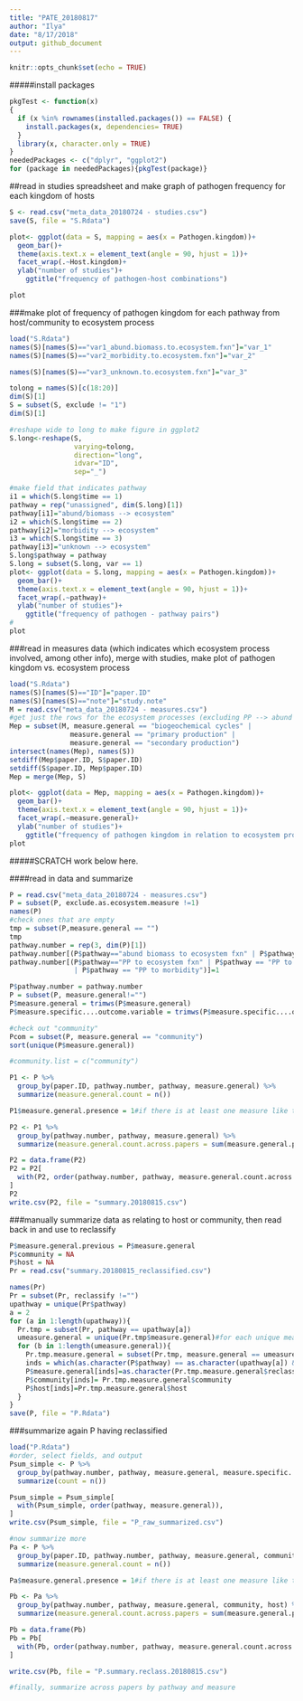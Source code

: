 ```yaml
---
title: "PATE_20180817"
author: "Ilya"
date: "8/17/2018"
output: github_document
---
```


```r
knitr::opts_chunk$set(echo = TRUE)
```

#####install packages
```r
pkgTest <- function(x)
{
  if (x %in% rownames(installed.packages()) == FALSE) {
    install.packages(x, dependencies= TRUE)    
  }
  library(x, character.only = TRUE)
}
neededPackages <- c("dplyr", "ggplot2")
for (package in neededPackages){pkgTest(package)}

```


##read in studies spreadsheet and make graph of pathogen frequency for each kingdom of hosts
```r
S <- read.csv("meta_data_20180724 - studies.csv")
save(S, file = "S.Rdata")

plot<- ggplot(data = S, mapping = aes(x = Pathogen.kingdom))+
  geom_bar()+
  theme(axis.text.x = element_text(angle = 90, hjust = 1))+
  facet_wrap(.~Host.kingdom)+
  ylab("number of studies")+
    ggtitle("frequency of pathogen-host combinations")

plot
```


###make plot of frequency of pathogen kingdom for each pathway from host/community to ecosystem process
```r
load("S.Rdata")
names(S)[names(S)=="var1_abund.biomass.to.ecosystem.fxn"]="var_1"
names(S)[names(S)=="var2_morbidity.to.ecosystem.fxn"]="var_2"

names(S)[names(S)=="var3_unknown.to.ecosystem.fxn"]="var_3"

tolong = names(S)[c(18:20)]
dim(S)[1]
S = subset(S, exclude != "1")
dim(S)[1]

#reshape wide to long to make figure in ggplot2
S.long<-reshape(S, 
                varying=tolong, 
                direction="long", 
                idvar="ID", 
                sep="_")

#make field that indicates pathway
i1 = which(S.long$time == 1)
pathway = rep("unassigned", dim(S.long)[1])
pathway[i1]="abund/biomass --> ecosystem"
i2 = which(S.long$time == 2)
pathway[i2]="morbidity --> ecosystem"
i3 = which(S.long$time == 3)
pathway[i3]="unknown --> ecosystem"
S.long$pathway = pathway
S.long = subset(S.long, var == 1)
plot<- ggplot(data = S.long, mapping = aes(x = Pathogen.kingdom))+
  geom_bar()+
  theme(axis.text.x = element_text(angle = 90, hjust = 1))+
  facet_wrap(.~pathway)+
  ylab("number of studies")+
    ggtitle("frequency of pathogen - pathway pairs")
# 
plot

```

###read in measures data (which indicates which ecosystem process involved, among other info), merge with studies, make plot of pathogen kingdom vs. ecosystem process
```r
load("S.Rdata")
names(S)[names(S)=="ID"]="paper.ID"
names(S)[names(S)=="note"]="study.note"
M = read.csv("meta_data_20180724 - measures.csv")
#get just the rows for the ecosystem processes (excluding PP --> abund or morbidity)
Mep = subset(M, measure.general == "biogeochemical cycles" | 
               measure.general == "primary production" |
               measure.general == "secondary production")
intersect(names(Mep), names(S))
setdiff(Mep$paper.ID, S$paper.ID)
setdiff(S$paper.ID, Mep$paper.ID)
Mep = merge(Mep, S)

plot<- ggplot(data = Mep, mapping = aes(x = Pathogen.kingdom))+
  geom_bar()+
  theme(axis.text.x = element_text(angle = 90, hjust = 1))+
  facet_wrap(.~measure.general)+
  ylab("number of studies")+
    ggtitle("frequency of pathogen kingdom in relation to ecosystem process")
plot


```


#####SCRATCH work below here. 

####read in data and summarize
```r
P = read.csv("meta_data_20180724 - measures.csv")
P = subset(P, exclude.as.ecosystem.measure !=1)
names(P)
#check ones that are empty
tmp = subset(P,measure.general == "")
tmp
pathway.number = rep(3, dim(P)[1])
pathway.number[(P$pathway=="abund biomass to ecosystem fxn" | P$pathway == "morbidity to ecosystem fxn")]=2
pathway.number[(P$pathway=="PP to ecosystem fxn" | P$pathway == "PP to abund biomass" 
                | P$pathway == "PP to morbidity")]=1

P$pathway.number = pathway.number
P = subset(P, measure.general!="")
P$measure.general = trimws(P$measure.general)
P$measure.specific....outcome.variable = trimws(P$measure.specific....outcome.variable)

#check out "community"
Pcom = subset(P, measure.general == "community")
sort(unique(P$measure.general))

#community.list = c("community")

P1 <- P %>%
  group_by(paper.ID, pathway.number, pathway, measure.general) %>%
  summarize(measure.general.count = n())

P1$measure.general.presence = 1#if there is at least one measure like this

P2 <- P1 %>%
  group_by(pathway.number, pathway, measure.general) %>%
  summarize(measure.general.count.across.papers = sum(measure.general.presence))

P2 = data.frame(P2)
P2 = P2[
  with(P2, order(pathway.number, pathway, measure.general.count.across.papers)),
]
P2
write.csv(P2, file = "summary.20180815.csv")
```

###manually summarize data as relating to host or community, then read back in and use to reclassify
```r
P$measure.general.previous = P$measure.general
P$community = NA
P$host = NA
Pr = read.csv("summary.20180815_reclassified.csv")

names(Pr)
Pr = subset(Pr, reclassify !="")
upathway = unique(Pr$pathway)
a = 2
for (a in 1:length(upathway)){
  Pr.tmp = subset(Pr, pathway == upathway[a])
  umeasure.general = unique(Pr.tmp$measure.general)#for each unique measure.general
  for (b in 1:length(umeasure.general)){
    Pr.tmp.measure.general = subset(Pr.tmp, measure.general == umeasure.general[b])
    inds = which(as.character(P$pathway) == as.character(upathway[a]) & as.character(P$measure.general) == as.character(umeasure.general[b]))
    P$measure.general[inds]=as.character(Pr.tmp.measure.general$reclassify)
    P$community[inds]= Pr.tmp.measure.general$community
    P$host[inds]=Pr.tmp.measure.general$host
  }
}
save(P, file = "P.Rdata")
```

###summarize again P having reclassified
```r
load("P.Rdata")
#order, select fields, and output
Psum_simple <- P %>%
  group_by(pathway.number, pathway, measure.general, measure.specific....outcome.variable, community, host) %>%
  summarize(count = n())

Psum_simple = Psum_simple[
  with(Psum_simple, order(pathway, measure.general)),
]
write.csv(Psum_simple, file = "P_raw_summarized.csv")

#now summarize more
Pa <- P %>%
  group_by(paper.ID, pathway.number, pathway, measure.general, community, host) %>%
  summarize(measure.general.count = n())

Pa$measure.general.presence = 1#if there is at least one measure like this

Pb <- Pa %>%
  group_by(pathway.number, pathway, measure.general, community, host) %>%
  summarize(measure.general.count.across.papers = sum(measure.general.presence))

Pb = data.frame(Pb)
Pb = Pb[
  with(Pb, order(pathway.number, pathway, measure.general.count.across.papers)),
]

write.csv(Pb, file = "P.summary.reclass.20180815.csv")

#finally, summarize across papers by pathway and measure
```

